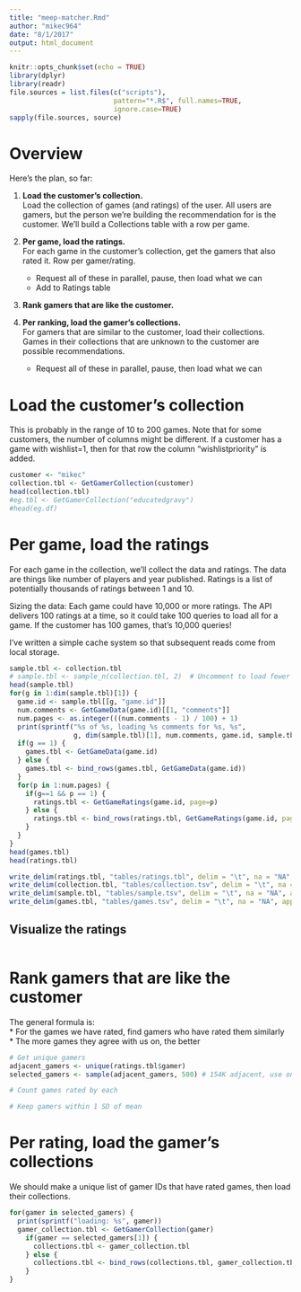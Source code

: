 ```yaml
---
title: "meep-matcher.Rmd"
author: "mikec964"
date: "8/1/2017"
output: html_document
---
```


```r
knitr::opts_chunk$set(echo = TRUE)
library(dplyr)
library(readr)
file.sources = list.files(c("scripts"),
                          pattern="*.R$", full.names=TRUE,
                          ignore.case=TRUE)
sapply(file.sources, source)
```

# Overview
Here's the plan, so far:

1. **Load the customer's collection.**  
Load the collection of games (and ratings) of the user. All users are gamers,
but the person we're building the recommendation for is the customer.
We'll build a Collections table with a row per game.

2. **Per game, load the ratings.**  
For each game in the customer's collection, get the gamers that also rated
it. Row per gamer/rating.

    * Request all of these in parallel, pause, then load what we can  
    * Add to Ratings table

3. **Rank gamers that are like the customer.**

4. **Per ranking, load the gamer's collections.**  
For gamers that are similar to the customer, load their collections. Games
in their collections that are unknown to the customer are possible
recommendations.

    * Request all of these in parallel, pause, then load what we can


# Load the customer's collection
This is probably in the range of 10 to 200 games. 
Note that for some customers, the number of columns might be different.
If a customer has a game with wishlist=1, then for that row the column
"wishlistpriority" is added.

```r
customer <- "mikec"
collection.tbl <- GetGamerCollection(customer)
head(collection.tbl)
#eg.tbl <- GetGamerCollection("educatedgravy")
#head(eg.df)
```


# Per game, load the ratings
For each game in the collection, we'll collect the data and ratings. The data
are things like number of players and year published. Ratings is a list of
potentially thousands of ratings between 1 and 10.

Sizing the data: Each game could have 10,000 or more ratings. The API delivers
100 ratings at a time, so it could take 100 queries to load all for a game. 
If the customer has 100 games, that's 10,000 queries!

I've written a simple cache system so that subsequent reads come from local
storage.

```r
sample.tbl <- collection.tbl
# sample.tbl <- sample_n(collection.tbl, 2)  # Uncomment to load fewer games
head(sample.tbl)
for(g in 1:dim(sample.tbl)[1]) {
  game.id <- sample.tbl[[g, "game.id"]]
  num.comments <- GetGameData(game.id)[[1, "comments"]]
  num.pages <- as.integer(((num.comments - 1) / 100) + 1)
  print(sprintf("%s of %s, loading %s comments for %s, %s", 
                g, dim(sample.tbl)[1], num.comments, game.id, sample.tbl[[g, "game"]]))
  if(g == 1) {
    games.tbl <- GetGameData(game.id)
  } else {
    games.tbl <- bind_rows(games.tbl, GetGameData(game.id))
  }
  for(p in 1:num.pages) {
    if(g==1 && p == 1) {
      ratings.tbl <- GetGameRatings(game.id, page=p)
    } else {
      ratings.tbl <- bind_rows(ratings.tbl, GetGameRatings(game.id, page=p))
    }
  }
}
head(games.tbl)
head(ratings.tbl)

write_delim(ratings.tbl, "tables/ratings.tbl", delim = "\t", na = "NA", append = FALSE, col_names = TRUE)
write_delim(collection.tbl, "tables/collection.tsv", delim = "\t", na = "NA", append = FALSE, col_names = TRUE)
write_delim(sample.tbl, "tables/sample.tsv", delim = "\t", na = "NA", append = FALSE, col_names = TRUE)
write_delim(games.tbl, "tables/games.tsv", delim = "\t", na = "NA", append = FALSE, col_names = TRUE)

```


## Visualize the ratings

```r

```


# Rank gamers that are like the customer
The general formula is:  
  * For the games we have rated, find gamers who have rated them similarly  
  * The more games they agree with us on, the better

```r
# Get unique gamers
adjacent_gamers <- unique(ratings.tbl$gamer)
selected_gamers <- sample(adjacent_gamers, 500) # 154K adjacent, use only 500

# Count games rated by each

# Keep gamers within 1 SD of mean

```


# Per rating, load the gamer's collections
We should make a unique list of gamer IDs that have rated games, then load
their collections.

```r
for(gamer in selected_gamers) {
  print(sprintf("loading: %s", gamer))
  gamer_collection.tbl <- GetGamerCollection(gamer)
    if(gamer == selected_gamers[1]) {
      collections.tbl <- gamer_collection.tbl
    } else {
      collections.tbl <- bind_rows(collections.tbl, gamer_collection.tbl)
    }
}
```

